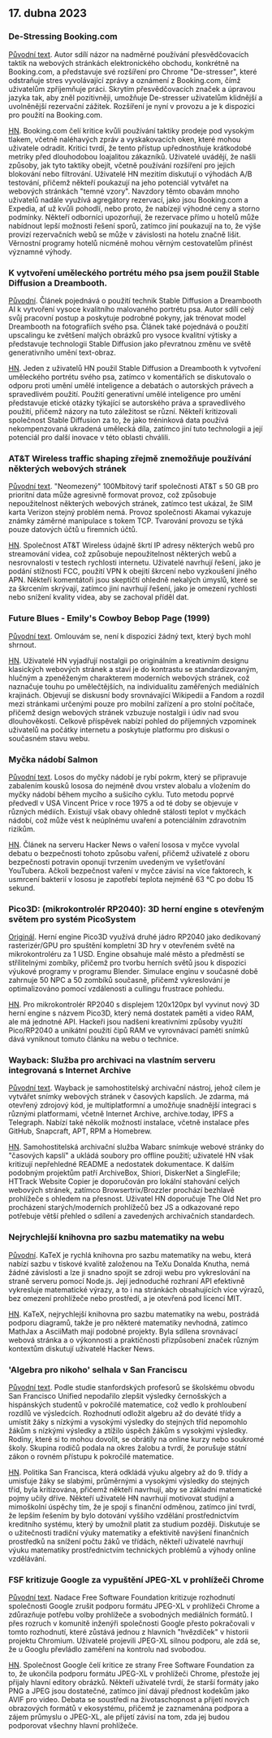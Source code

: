 

<CallToAction />

<Steps>

## 17. dubna 2023

### De-Stressing Booking.com

[Původní text](https://www.alexcharlton.co/projects/booking-com-de-stresser).
Autor sdílí názor na nadměrné používání přesvědčovacích taktik na webových stránkách elektronického obchodu, konkrétně na Booking.com, a představuje své rozšíření pro Chrome "De-stresser", které odstraňuje stres vyvolávající zprávy a oznámení z Booking.com, čímž uživatelům zpříjemňuje práci. Skrytím přesvědčovacích značek a úpravou jazyka tak, aby zněl pozitivněji, umožňuje De-stresser uživatelům klidnější a uvolněnější rezervační zážitek. Rozšíření je nyní v provozu a je k dispozici pro použití na Booking.com.

[HN](http://news.ycombinator.com/item?id=35590734).
Booking.com čelí kritice kvůli používání taktiky prodeje pod vysokým tlakem, včetně naléhavých zpráv a vyskakovacích oken, které mohou uživatele odradit. Kritici tvrdí, že tento přístup upřednostňuje krátkodobé metriky před dlouhodobou loajalitou zákazníků. Uživatelé uvádějí, že našli způsoby, jak tyto taktiky obejít, včetně používání rozšíření pro jejich blokování nebo filtrování. Uživatelé HN mezitím diskutují o výhodách A/B testování, přičemž někteří poukazují na jeho potenciál vytvářet na webových stránkách "temné vzory". Navzdory těmto obavám mnoho uživatelů nadále využívá agregátory rezervací, jako jsou Booking.com a Expedia, ať už kvůli pohodlí, nebo proto, že nabízejí výhodné ceny a storno podmínky. Někteří odborníci upozorňují, že rezervace přímo u hotelů může nabídnout lepší možnosti řešení sporů, zatímco jiní poukazují na to, že výše provizí rezervačních webů se může v závislosti na hotelu značně lišit. Věrnostní programy hotelů nicméně mohou věrným cestovatelům přinést významné výhody.

### K vytvoření uměleckého portrétu mého psa jsem použil Stable Diffusion a Dreambooth.

[Původní](https://www.shruggingface.com/blog/how-i-used-stable-diffusion-and-dreambooth-to-create-a-painted-portrait-of-my-dog).
Článek pojednává o použití technik Stable Diffusion a Dreambooth AI k vytvoření vysoce kvalitního malovaného portrétu psa. Autor sdílí celý svůj pracovní postup a poskytuje podrobné pokyny, jak trénovat model Dreambooth na fotografiích svého psa. Článek také pojednává o použití upscalingu ke zvětšení malých obrázků pro vysoce kvalitní výtisky a představuje technologii Stable Diffusion jako převratnou změnu ve světě generativního umění text-obraz.

[HN](http://news.ycombinator.com/item?id=35592847).
Jeden z uživatelů HN použil Stable Diffusion a Dreambooth k vytvoření uměleckého portrétu svého psa, zatímco v komentářích se diskutovalo o odporu proti umění umělé inteligence a debatách o autorských právech a spravedlivém použití. Použití generativní umělé inteligence pro umění představuje etické otázky týkající se autorského práva a spravedlivého použití, přičemž názory na tuto záležitost se různí. Někteří kritizovali společnost Stable Diffusion za to, že jako tréninková data používá nekompenzovaná ukradená umělecká díla, zatímco jiní tuto technologii a její potenciál pro další inovace v této oblasti chválili.

### AT&T Wireless traffic shaping zřejmě znemožňuje používání některých webových stránek

[Původní text](https://adriano.fyi/post/2023/2023-04-16-att-traffic-shaping-makes-websites-unusable/).
"Neomezený" 100Mbitový tarif společnosti AT&T s 50 GB pro prioritní data může agresivně formovat provoz, což způsobuje nepoužitelnost některých webových stránek, zatímco test ukázal, že SIM karta Verizon stejný problém nemá. Provoz společnosti Akamai vykazuje známky záměrné manipulace s tokem TCP. Tvarování provozu se týká pouze datových účtů u firemních účtů.

[HN](http://news.ycombinator.com/item?id=35592607).
Společnost AT&T Wireless údajně škrtí IP adresy některých webů pro streamování videa, což způsobuje nepoužitelnost některých webů a nesrovnalosti v testech rychlosti internetu. Uživatelé navrhují řešení, jako je podání stížnosti FCC, použití VPN k obejití škrcení nebo vyzkoušení jiného APN. Někteří komentátoři jsou skeptičtí ohledně nekalých úmyslů, které se za škrcením skrývají, zatímco jiní navrhují řešení, jako je omezení rychlosti nebo snížení kvality videa, aby se zachoval příděl dat.

### Future Blues - Emily's Cowboy Bebop Page (1999)

[Původní text](https://futureblues.com/).
Omlouvám se, není k dispozici žádný text, který bych mohl shrnout.

[HN](http://news.ycombinator.com/item?id=35589124).
Uživatelé HN vyjadřují nostalgii po originálním a kreativním designu klasických webových stránek a staví je do kontrastu se standardizovaným, hlučným a zpeněženým charakterem moderních webových stránek, což naznačuje touhu po umělečtějších, na individualitu zaměřených mediálních krajinách. Objevují se diskusní body srovnávající Wikipedii a Fandom a rozdíl mezi stránkami určenými pouze pro mobilní zařízení a pro stolní počítače, přičemž design webových stránek vzbuzuje nostalgii i údiv nad svou dlouhověkostí. Celkově příspěvek nabízí pohled do příjemných vzpomínek uživatelů na počátky internetu a poskytuje platformu pro diskusi o současném stavu webu.

### Myčka nádobí Salmon

[Původní text](https://en.wikipedia.org/wiki/Dishwasher_salmon).
Losos do myčky nádobí je rybí pokrm, který se připravuje zabalením kousků lososa do nejméně dvou vrstev alobalu a vložením do myčky nádobí během mycího a sušicího cyklu. Tuto metodu poprvé předvedl v USA Vincent Price v roce 1975 a od té doby se objevuje v různých médiích. Existují však obavy ohledně stálosti teplot v myčkách nádobí, což může vést k neúplnému uvaření a potenciálním zdravotním rizikům.

[HN](http://news.ycombinator.com/item?id=35586683).
Článek na serveru Hacker News o vaření lososa v myčce vyvolal debatu o bezpečnosti tohoto způsobu vaření, přičemž uživatelé z oboru bezpečnosti potravin oponují tvrzením uvedeným ve vyšetřování YouTubera. Ačkoli bezpečnost vaření v myčce závisí na více faktorech, k usmrcení bakterií v lososu je zapotřebí teplota nejméně 63 °C po dobu 15 sekund.

### Pico3D: (mikrokontrolér RP2040): 3D herní engine s otevřeným světem pro systém PicoSystem

[Originál](https://github.com/bernhardstrobl/Pico3D).
Herní engine Pico3D využívá druhé jádro RP2040 jako dedikovaný rasterizér/GPU pro spuštění kompletní 3D hry v otevřeném světě na mikrokontroléru za 1 USD. Engine obsahuje malé město a předměstí se střílitelnými zombíky, přičemž pro tvorbu herních světů jsou k dispozici výukové programy v programu Blender. Simulace enginu v současné době zahrnuje 50 NPC a 50 zombíků současně, přičemž vykreslování je optimalizováno pomocí vzdálenosti a cullingu frustrace pohledu.

[HN](http://news.ycombinator.com/item?id=35589172).
Pro mikrokontrolér RP2040 s displejem 120x120px byl vyvinut nový 3D herní engine s názvem Pico3D, který nemá dostatek paměti a video RAM, ale má jednotné API. Hackeři jsou nadšeni kreativními způsoby využití Pico/RP2040 a unikátní použití čipů RAM ve vyrovnávací paměti snímků dává vyniknout tomuto článku na webu o technice.

### Wayback: Služba pro archivaci na vlastním serveru integrovaná s Internet Archive

[Původní text](https://github.com/wabarc/wayback).
Wayback je samohostitelský archivační nástroj, jehož cílem je vytvářet snímky webových stránek v časových kapslích. Je zdarma, má otevřený zdrojový kód, je multiplatformní a umožňuje snadnější integraci s různými platformami, včetně Internet Archive, archive.today, IPFS a Telegraph. Nabízí také několik možností instalace, včetně instalace přes GitHub, Snapcraft, APT, RPM a Homebrew.

[HN](http://news.ycombinator.com/item?id=35586845).
Samohostitelská archivační služba Wabarc snímkuje webové stránky do "časových kapslí" a ukládá soubory pro offline použití; uživatelé HN však kritizují nepřehledné README a nedostatek dokumentace. K dalším podobným projektům patří ArchiveBox, Shiori, DiskerNet a SingleFile; HTTrack Website Copier je doporučován pro lokální stahování celých webových stránek, zatímco Browsertrix/Brozzler prochází bezhlavě prohlížeče s ohledem na přesnost. Uživatel HN doporučuje The Old Net pro procházení starých/moderních prohlížečů bez JS a odkazované repo potřebuje větší přehled o sdílení a zavedených archivačních standardech.

### Nejrychlejší knihovna pro sazbu matematiky na webu

[Původní](https://katex.org/).
KaTeX je rychlá knihovna pro sazbu matematiky na webu, která nabízí sazbu v tiskové kvalitě založenou na TeXu Donalda Knutha, nemá žádné závislosti a lze ji snadno spojit se zdroji webu pro vykreslování na straně serveru pomocí Node.js. Její jednoduché rozhraní API efektivně vykresluje matematické výrazy, a to i na stránkách obsahujících více výrazů, bez omezení prohlížeče nebo prostředí, a je otevřená pod licencí MIT.

[HN](http://news.ycombinator.com/item?id=35588985).
KaTeX, nejrychlejší knihovna pro sazbu matematiky na webu, postrádá podporu diagramů, takže je pro některé matematiky nevhodná, zatímco MathJax a AsciiMath mají podobné projekty. Byla sdílena srovnávací webová stránka a o výkonnosti a praktičnosti přizpůsobení značek různým kontextům diskutují uživatelé Hacker News.

### 'Algebra pro nikoho' selhala v San Franciscu

[Původní text](https://www.joannejacobs.com/post/algebra-for-none-fails-in-san-francisco).
Podle studie stanfordských profesorů se školskému obvodu San Francisco Unified nepodařilo zlepšit výsledky černošských a hispánských studentů v pokročilé matematice, což vedlo k prohloubení rozdílů ve výsledcích. Rozhodnutí odložit algebru až do deváté třídy a umístit žáky s nízkými a vysokými výsledky do stejných tříd nepomohlo žákům s nízkými výsledky a ztížilo úspěch žákům s vysokými výsledky. Rodiny, které si to mohou dovolit, se obrátily na online kurzy nebo soukromé školy. Skupina rodičů podala na okres žalobu a tvrdí, že porušuje státní zákon o rovném přístupu k pokročilé matematice.

[HN](http://news.ycombinator.com/item?id=35595026).
Politika San Francisca, která odkládá výuku algebry až do 9. třídy a umisťuje žáky se slabými, průměrnými a vysokými výsledky do stejných tříd, byla kritizována, přičemž někteří navrhují, aby se základní matematické pojmy učily dříve. Někteří uživatelé HN navrhují motivovat studijní a mimoškolní úspěchy tím, že je spojí s finanční odměnou, zatímco jiní tvrdí, že lepším řešením by bylo dotování vyššího vzdělání prostřednictvím kreditního systému, který by umožnil platit za studium později. Diskutuje se o užitečnosti tradiční výuky matematiky a efektivitě navýšení finančních prostředků na snížení počtu žáků ve třídách, někteří uživatelé navrhují výuku matematiky prostřednictvím technických problémů a výhody online vzdělávání.

### FSF kritizuje Google za vypuštění JPEG-XL v prohlížeči Chrome

[Původní text](https://www.phoronix.com/news/FSF-Slams-Google-JPEG-XL).
Nadace Free Software Foundation kritizuje rozhodnutí společnosti Google zrušit podporu formátu JPEG-XL v prohlížeči Chrome a zdůrazňuje potřebu volby prohlížeče a svobodných mediálních formátů. I přes rozruch v komunitě inženýři společnosti Google přesto pokračovali v tomto rozhodnutí, které zůstává jednou z hlavních "hvězdiček" v historii projektu Chromium. Uživatelé projevili JPEG-XL silnou podporu, ale zdá se, že u Googlu převládlo zaměření na kontrolu nad svobodou.

[HN](http://news.ycombinator.com/item?id=35589179).
Společnost Google čelí kritice ze strany Free Software Foundation za to, že ukončila podporu formátu JPEG-XL v prohlížeči Chrome, přestože jej přijaly hlavní editory obrázků. Někteří uživatelé tvrdí, že starší formáty jako PNG a JPEG jsou dostatečné, zatímco jiní dávají přednost kodekům jako AVIF pro video. Debata se soustředí na životaschopnost a přijetí nových obrazových formátů v ekosystému, přičemž je zaznamenána podpora a zájem průmyslu o JPEG-XL, ale přijetí závisí na tom, zda jej budou podporovat všechny hlavní prohlížeče.

</Steps>